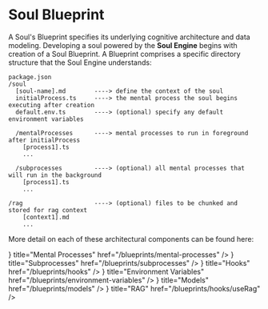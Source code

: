 # Soul Blueprint

A Soul's Blueprint specifies its underlying cognitive architecture and data modeling. Developing a soul powered by the **Soul Engine** begins with creation of a Soul Blueprint. A Blueprint comprises a specific directory structure that the Soul Engine understands:

```
package.json
/soul
  [soul-name].md        ----> define the context of the soul
  initialProcess.ts     ----> the mental process the soul begins executing after creation
  default.env.ts        ----> (optional) specify any default environment variables
  
  /mentalProcesses      ----> mental processes to run in foreground after initialProcess
    [process1].ts
    ...

  /subprocesses         ----> (optional) all mental processes that will run in the background
    [process1].ts
    ...

/rag                    ----> (optional) files to be chunked and stored for rag context
    [context1].md
    ...
```

More detail on each of these architectural components can be found here:



<Cards>
  <Card
    icon={<MdPsychology />}
    title="Mental Processes"
    href="/blueprints/mental-processes"
  />
  <Card
    icon={<FaSitemap />}
    title="Subprocesses"
    href="/blueprints/subprocesses"
  />
  <Card
    icon={<FaAnchor />}
    title="Hooks"
    href="/blueprints/hooks"
  />
  <Card
    icon={<MdSettingsSystemDaydream />}
    title="Environment Variables"
    href="/blueprints/environment-variables"
  />
  <Card
    icon={<FaCubes />}
    title="Models"
    href="/blueprints/models"
  />
  <Card
    icon={<FaExchangeAlt />}
    title="RAG"
    href="/blueprints/hooks/useRag"
  />
</Cards>